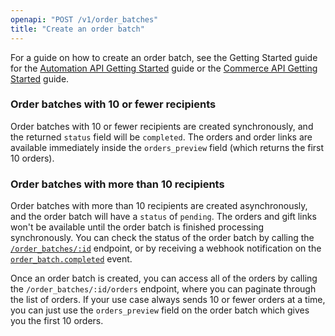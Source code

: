 ```yaml
---
openapi: "POST /v1/order_batches"
title: "Create an order batch"
---
```


For a guide on how to create an order batch, see the Getting Started guide for the [Automation API Getting Started](/automation-api/create-an-order) guide or the [Commerce API Getting Started](/commerce-api/create-an-order) guide.

### Order batches with 10 or fewer recipients

Order batches with 10 or fewer recipients are created synchronously, and the returned `status` field will be `completed`. The orders and order links are available immediately inside the `orders_preview` field (which returns the first 10 orders).

### Order batches with more than 10 recipients

Order batches with more than 10 recipients are created asynchronously, and the order batch will have a `status` of `pending`. The orders and gift links won't be available until the order batch is finished processing synchronously. You can check the status of the order batch by calling the [`/order_batches/:id`](retrieve-an-order-batch) endpoint, or by receiving a webhook notification on the [`order_batch.completed`](/webhooks/events/order_batch.completed) event.

Once an order batch is created, you can access all of the orders by calling the `/order_batches/:id/orders` endpoint, where you can paginate through the list of orders. If your use case always sends 10 or fewer orders at a time, you can just use the `orders_preview` field on the order batch which gives you the first 10 orders.